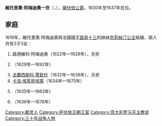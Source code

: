 {{Unreferenced|time=2020-09-13T01:46:08+00:00}}
{{Infobox royalty
| name        = 維托里奧·阿梅迪奧一世
| image       = Vittorio Amedeo I of Savoy1.jpg
| succession  = [[薩伏依公爵|薩伏依公爵]]
| reign       = 1630年7月26日 — 1637年10月7日
| predecessor = [[卡洛·埃曼努埃萊一世|卡洛·埃曼努埃萊一世]]
| successor   = [[法蘭西斯科·賈欽托|法蘭西斯科·賈欽托]]
| birth_date  = {{Birth date|1587|5|8|df=y}}
| birth_place = [[薩伏依公國|薩伏依公國]][[都靈|杜林]]
| death_date  = {{Death date and age|1637|10|7|1587|4|8|df=y}}
| death_place = 薩伏依公國[[韋爾切利|韋爾切利]]
| house       = [[薩伏依王朝|薩伏依王朝]]
| father      = [[卡洛·埃曼努埃萊一世|卡洛·埃曼努埃萊一世]]
| mother      = [[卡特琳娜·米蓋拉_(西班牙)|西班牙的卡特琳娜·米蓋拉]]
| religion    = [[羅馬天主教|羅馬天主教]]
}}
'''維托里奧·阿梅迪奧一世'''（{{lang-it|Vittorio Amedeo I di Savoia}}，{{bd|1587年|5月8日|1637年|10月7日}}），[[薩伏依公爵|薩伏依公爵]]，1630年至1637年在位。

== 家庭 ==
1619年，維托里奧·阿梅迪奧與法國國王[[路易十三|路易十三]]的妹妹[[法蘭西的克莉絲汀|克莉絲汀公主]]結婚，兩人共有3子3女：
# 路德維科·阿梅迪奧（1622年—1628年），夭折
# {{le|薩伏依的路易莎·克里斯蒂娜|Princess Luisa Cristina of Savoy|路易莎·克里斯蒂娜}}（1629年—1692年）
# [[法蘭西斯科·賈欽托|法蘭西斯科·賈欽托]]（1632年—1638年），夭折
# [[卡洛·埃馬努埃萊二世|卡洛·埃馬努埃萊]]（1634年—1675年）
# {{le|瑪格麗塔·薇爾蘭特|Princess Margaret Yolande of Savoy}}（1635年—1663年）
# {{le|恩里切塔·阿德萊德|Princess Henriette Adelaide of Savoy}}（1636年—1676年）

{{start box}}
{{s-hou|[[薩伏依王朝|薩伏依王朝]]|1587年|5月8日|1637年|10月7日|}}
{{s-reg}}
{{s-before|[[卡洛·埃曼努埃萊一世|卡洛·埃曼努埃萊一世]]}}
{{s-title|[[薩伏依公爵|薩伏依公爵]]|1630年7月26日 — 1637年10月7日}}
{{s-after|[[法蘭西斯科·賈欽托|法蘭西斯科·賈欽托]]}}
{{end box}}
[[Category:都灵人|Category:都灵人]]
[[Category:萨伏依王朝王室|Category:萨伏依王朝王室]]
[[Category:意大利罗马天主教徒|Category:意大利罗马天主教徒]]
[[Category:三十年战争人物|Category:三十年战争人物]]
